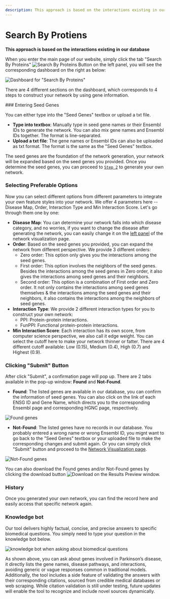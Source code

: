 ```yaml
---
description: This approach is based on the interactions existing in our database
---
```


# Search By Protiens

**This approach is based on the interactions existing in our database**

When you enter the main page of our website, simply click the tab "Search By Proteins" <Image width={200} height={80} src="/image/docs/search-by-protein-button.png" alt="Search By Proteins Button" className="inline aspect-auto"/> on the left panel, you will see the corresponding dashboard on the right as below:

![Dashboard for "Search By Proteins"](../../../public/image/docs/dashboard-search-by-protein.png)

There are 4 different sections on the dashboard, which corresponds to 4 steps to construct your network by using gene information.&#x20;

<Steps>
### Entering Seed Genes

You can either type into the "Seed Genes" textbox or upload a txt file.&#x20;

* **Type into textbox**: Manually type in seed gene names or their Ensembl IDs to generate the network. You can also mix gene names and Ensembl IDs together. The format is line-separated.
* **Upload a txt file**: The gene names or Ensembl IDs can also be uploaded as txt format. The format is the same as the "Seed Genes" textbox.

The seed genes are the foundation of the network generation, your network will be expanded based on the seed genes you provided. Once you determine the seed genes, you can proceed to [`Step 2`](search-by-proteins.mdx#clicking-submit-button) to generate your own network.

### Selecting Preferable Options

Now you can select different options from different parameters to integrate your own feature styles into your network. We offer 4 parameters here -- Disease Map, Order, Interaction Type and Min Interaction Score. Let's go through them one by one:

* **Disease Map**: You can determine your network falls into which disease category, and no worries, if you want to change the disease after generating the network, you can easily change it on the [left panel](../network-visualization/left-panel.mdx) of the network visualization page.&#x20;
* **Order**: Based on the seed genes you provided, you can expand the network from different perspective. We provide 3 different orders:
  * Zero order: This option only gives you the interactions among the seed genes.
  * First order: This option involves the neighbors of the seed genes. Besides the interactions among the seed genes in Zero order, it also gives the interactions among seed genes and their neighbors.
  * Second order: This option is a combination of First order and Zero order. It not only contains the interactions among seed genes themselves & the interactions among the seed genes and their neighbors, it also contains the interactions among the neighbors of seed genes.
* **Interaction Type**: We provide 2 different interaction types for you to construct your own network:
  * PPI: Protein-protein interactions.
  * FunPPI: Functional protein-protein interactions.
* **Min Interaction Score**: Each interaction has its own score, from computer science perspective, we also call it edge weight. You can select the cutoff here to make your network thinner or fatter. There are 4 different cutoff available: Low (0.15), Medium (0.4), High (0.7) and Highest (0.9).

### Clicking "Submit" Button

After click "Submit", a confirmation page will pop up. There are 2 tabs available in the pop-up window: **Found** and **Not-Found**.

* **Found**: The listed genes are available in our database, you can confirm the information of seed genes. You can also click on the link of each ENSG ID and Gene Name, which directs you to the corresponding Ensembl page and corresponding HGNC page, respectively.

![Found genes](../../../public/image/docs/found-genes.png)

* **Not-Found**: The listed genes have no records in our database. You probably entered a wrong name or wrong Ensembl ID, you mignt want to go back to the "Seed Genes" textbox or your uploaded file to make the corresponding changes and submit again. Or you can simply click "Submit" button and proceed to the [Network Visualization page](../network-visualization/).

![Not-Found genes](../../../public/image/docs/not-found-genes.png)

You can also download the Found genes and/or Not-Found genes by clicking the download button <Image width={30} height={30} src="/image/docs/download-button.png" alt="Download" className="inline aspect-square"/> on the Results Preview window.

### History

Once you generated your own network, you can find the record here and easily access that specific network again.
</Steps>

### Knowledge bot

Our tool delivers highly factual, concise, and precise answers to specific biomedical questions. You simply need to type your question in the knowledge bot below.&#x20;

![knowledge bot when asking about biomedical questions](../../../public/image/docs/knowledge-bot.png)

As shown above, you can ask about genes involved in Parkinson’s disease, it directly lists the gene names, disease pathways, and interactions, avoiding generic or vague responses common in traditional models. Additionally, the tool includes a side feature of validating the answers with their corresponding citations, sourced from credible medical databases or web scraping. While citation validation is still under testing, future updates will enable the tool to recognize and include novel sources dynamically.&#x20;